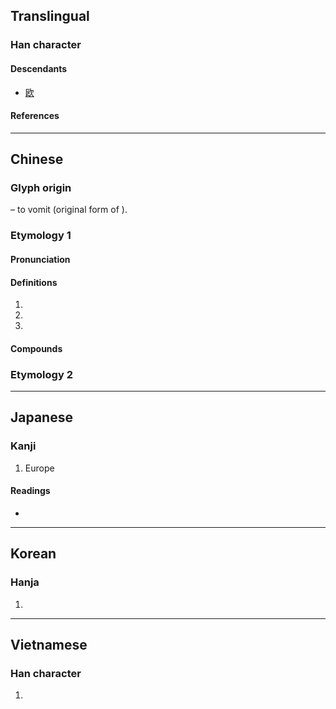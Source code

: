 {{also|欧}}
{{character info/new}}
==Translingual==
{{ja-forms|[[欧]]|[[欧]]|歐}}

===Han character===
{{Han char|rn=76|rad=欠|as=11|sn=15|four=77782|canj=SRNO|ids=⿰區欠}}

====Descendants====
* [[欧]]

====References====
{{Han ref|kx=0571.270|dkj=16185|dj=0959.210|hdz=32149.120|uh=6B50}}

----

==Chinese==
{{zh-forms|s=欧}}

===Glyph origin===
{{Han etym}}
{{Han compound|區|欠|ls=psc|c1=p|c2=s|t2=to yawn; to exhale}} – to vomit (original form of {{zh-l|*嘔}}).

===Etymology 1===

====Pronunciation====
{{zh-pron
|m=ōu
|m-s=ngou1
|c=au1
|h=pfs=êu
|md=ĕu
|mn=au/xm,zz:o͘/qz:o/tw:io
|mn_note=au - vernacular; o͘/o/io - literary
|w=1eu
|mc=1
|oc=1
|cat=n,pn
}}

====Definitions====
{{zh-hanzi}}

# {{zh-short|歐羅巴|[[Europe]]}}
# {{zh-short|歐姆|[[ohm]]}}
# {{surname|lang=zh}}

====Compounds====
{{zh-der|印歐民族|僕歐|大小歐陽|印歐語系|北歐|南歐|歐冶子|歐洲議會|歐李|歐胡島|歐風美雨|東南歐|歐佩克|東歐集團|歐虞體|歐式|歐亞大陸|歐刀|歐洲|歐冶鑄劍|東歐|歐亞|歐克|歐文|歐羅巴州|歐美|歐陽|歐耳|歐巴桑|歐洲美元|歐化|歐吉桑|歐風|歐市|歐姆|歐體|歐氏管|歐戰|歐元|歐普藝術|歐母畫荻|歐姆定律|西歐聯盟|西歐集團|西歐}}

===Etymology 2===
{{zh-see|嘔|v}}

----

==Japanese==
{{ja-kanji forms|欧|歐}}

===Kanji===
{{ja-kanji|grade=|rs=欠11|shin=欧}}

# Europe

====Readings====
* {{ja-readings
|goon=う
|kanon=おう
|kun=うた-う, は-く}}

----

==Korean==

===Hanja===
{{ko-hanja|hangeul=구|eumhun=|mr=ku|y=kwu}}

# {{defn|lang=ko|sort=欠11}}

----

==Vietnamese==

===Han character===
{{vi-hantu|[[âu]]|rs=欠11}}

# {{defn|lang=vi|sort=欠11}}